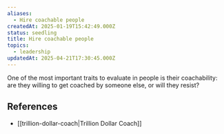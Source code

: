 ```yaml
---
aliases:
  - Hire coachable people
createdAt: 2025-01-19T15:42:49.000Z
status: seedling
title: Hire coachable people
topics:
  - leadership
updatedAt: 2025-04-21T17:30:45.000Z
---
```

One of the most important traits to evaluate in people is their coachability: are they willing to get coached by someone else, or will they resist?

## References

- [[trillion-dollar-coach|Trillion Dollar Coach]]
